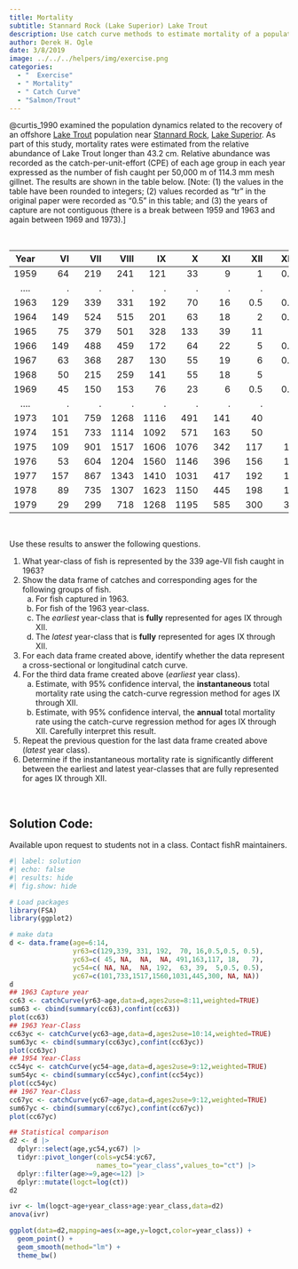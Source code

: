 ```yaml
---
title: Mortality
subtitle: Stannard Rock (Lake Superior) Lake Trout
description: Use catch curve methods to estimate mortality of a population of Lake Superior Lake Trout.
author: Derek H. Ogle
date: 3/8/2019
image: ../../../helpers/img/exercise.png
categories:
  - "  Exercise"
  - " Mortality"
  - " Catch Curve"
  - "Salmon/Trout"
---
```


@curtis_1990 examined the population dynamics related to the recovery of an offshore [Lake Trout](https://en.wikipedia.org/wiki/Lake_trout) population near [Stannard Rock](https://en.wikipedia.org/wiki/Stannard_Rock_Light), [Lake Superior](https://en.wikipedia.org/wiki/Lake_Superior). As part of this study, mortality rates were estimated from the relative abundance of Lake Trout longer than 43.2 cm. Relative abundance was recorded as the catch-per-unit-effort (CPE) of each age group in each year expressed as the number of fish caught per 50,000 m of 114.3 mm mesh gillnet. The results are shown in the table below. [Note: (1) the values in the table have been rounded to integers; (2) values recorded as "tr" in the original paper were recorded as "0.5" in this table; and (3) the years of capture are not contiguous (there is a break between 1959 and 1963 and again between 1969 and 1973).]

&nbsp;

| Year | &nbsp;&nbsp;&nbsp;&nbsp;&nbsp;&nbsp;VI | &nbsp;&nbsp;&nbsp;&nbsp;&nbsp;VII | &nbsp;&nbsp;&nbsp;&nbsp;VIII | &nbsp;&nbsp;&nbsp;&nbsp;&nbsp;&nbsp;IX | &nbsp;&nbsp;&nbsp;&nbsp;&nbsp;&nbsp;&nbsp;X | &nbsp;&nbsp;&nbsp;&nbsp;&nbsp;&nbsp;XI | &nbsp;&nbsp;&nbsp;&nbsp;&nbsp;XII | &nbsp;&nbsp;&nbsp;&nbsp;XIII | &nbsp;&nbsp;&nbsp;&nbsp;&nbsp;XIV |
|:----:|---:|---:|---:|---:|---:|---:|---:|---:|---:|
| 1959 | 64 | 219 | 241 | 121 | 33 | 9 | 1 | 0.5 | 1 |
| .... | . | . | . | . | . | . | . | . | . |
| 1963 | 129 | 339 | 331 | 192 | 70 | 16 | 0.5 | 0.5 | 0.5 |
| 1964 | 149 | 524 | 515 | 201 | 63 | 18 | 2 | 0.5 | 0.5 |
| 1965 | 75 | 379 | 501 | 328 | 133 | 39 | 11 | 1 | 0.5 |
| 1966 | 149 | 488 | 459 | 172 | 64 | 22 | 5 | 0.5 | 0.5 |
| 1967 | 63 | 368 | 287 | 130 | 55 | 19 | 6 | 0.5 | 0.5 |
| 1968 | 50 | 215 | 259 | 141 | 55 | 18 | 5 | 1 | 0.5 |
| 1969 | 45 | 150 | 153 | 76 | 23 | 6 | 0.5 | 0.5 | 0.5 |
| .... | . | . | . | . | . | . | . | . | . |
| 1973 | 101 | 759 | 1268 | 1116 | 491 | 141 | 40 | 4 | 0.5 |
| 1974 | 151 | 733 | 1114 | 1092 | 571 | 163 | 50 | 9 | 5 |
| 1975 | 109 | 901 | 1517 | 1606 | 1076 | 342 | 117 | 12 | 7 |
| 1976 | 53 | 604 | 1204 | 1560 | 1146 | 396 | 156 | 18 | 10 |
| 1977 | 157 | 867 | 1343 | 1410 | 1031 | 417 | 192 | 17 | 7 |
| 1978 | 89 | 735 | 1307 | 1623 | 1150 | 445 | 198 | 18 | 14 |
| 1979 | 29 | 299 | 718 | 1268 | 1195 | 585 | 300 | 36 | 14 |

&nbsp;

Use these results to answer the following questions.
  
1. What year-class of fish is represented by the 339 age-VII fish caught in 1963?
1. Show the data frame of catches and corresponding ages for the following groups of fish.
    a. For fish captured in 1963.
    a. For fish of the 1963 year-class.
    a. The *earliest* year-class that is **fully** represented for ages IX through XII.
    a. The *latest* year-class that is **fully** represented for ages IX through XII.
1. For each data frame created above, identify whether the data represent a cross-sectional or longitudinal catch curve.
1. For the third data frame created above (*earliest* year class).
    a. Estimate, with 95% confidence interval, the **instantaneous** total mortality rate using the catch-curve regression method for ages IX through XII.
    a. Estimate, with 95% confidence interval, the **annual** total mortality rate using the catch-curve regression method for ages IX through XII. Carefully interpret this result.
1. Repeat the previous question for the last data frame created above (*latest* year class).
1. Determine if the instantaneous mortality rate is significantly different between the earliest and latest year-classes that are fully represented for ages IX through XII.

&nbsp;

:::{.callout-important appearance="simple"}
## Solution Code:
Available upon request to students not in a class. Contact fishR maintainers.
:::

```r
#| label: solution 
#| echo: false
#| results: hide
#| fig.show: hide

# Load packages
library(FSA)
library(ggplot2)

# make data
d <- data.frame(age=6:14,
                yr63=c(129,339, 331, 192,  70, 16,0.5,0.5, 0.5),
                yc63=c( 45, NA,  NA,  NA, 491,163,117, 18,   7),
                yc54=c( NA, NA,  NA, 192,  63, 39,  5,0.5, 0.5),
                yc67=c(101,733,1517,1560,1031,445,300, NA, NA))
d
## 1963 Capture year
cc63 <- catchCurve(yr63~age,data=d,ages2use=8:11,weighted=TRUE)
sum63 <- cbind(summary(cc63),confint(cc63))
plot(cc63)
## 1963 Year-Class
cc63yc <- catchCurve(yc63~age,data=d,ages2use=10:14,weighted=TRUE)
sum63yc <- cbind(summary(cc63yc),confint(cc63yc))
plot(cc63yc)
## 1954 Year-Class
cc54yc <- catchCurve(yc54~age,data=d,ages2use=9:12,weighted=TRUE)
sum54yc <- cbind(summary(cc54yc),confint(cc54yc))
plot(cc54yc)
## 1967 Year-Class
cc67yc <- catchCurve(yc67~age,data=d,ages2use=9:12,weighted=TRUE)
sum67yc <- cbind(summary(cc67yc),confint(cc67yc))
plot(cc67yc)

## Statistical comparison
d2 <- d |>
  dplyr::select(age,yc54,yc67) |>
  tidyr::pivot_longer(cols=yc54:yc67,
                      names_to="year_class",values_to="ct") |>
  dplyr::filter(age>=9,age<=12) |>
  dplyr::mutate(logct=log(ct))
d2

ivr <- lm(logct~age+year_class+age:year_class,data=d2)
anova(ivr)

ggplot(data=d2,mapping=aes(x=age,y=logct,color=year_class)) +
  geom_point() +
  geom_smooth(method="lm") +
  theme_bw()
```
